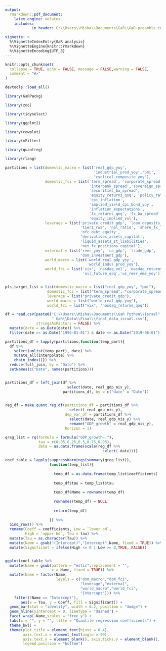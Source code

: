 ```yaml
---
output:
  rmarkdown::pdf_document:
    latex_engine: xelatex
    includes:
            in_header: C:\\Users\\Misha\\Documents\GaR\\GaR-preamble.tex

vignette: >
  %\VignetteIndexEntry{GaR analysis}
  %\VignetteEngine{knitr::rmarkdown}
  %\VignetteEncoding{UTF_8}
---
```


```r
knitr::opts_chunk$set(
  collapse = TRUE, echo = FALSE, message = FALSE,warning = FALSE,
  comment = "#>"
)
```


```r

devtools::load_all()

library(GaRPackg)
```


```r

library(zoo)

library(tidyselect)

library(ggplot2)

library(cowplot)

library(mFilter)

library(quantreg)

library(rlang)

```


```r

partitions = list(domestic_macro = list('real_gdp_yoy',
                                        'industrial_prod_yoy','pmi',
                                        "cyclical_composite_yoy"),
                  domestic_fci = list('term_spread', 'corporate_spread',
                                      'interbank_spread','sovereign_spread',
                                      'securities_ba_spread',
                                      'equity_returns_qoq', 'policy_rate',
                                      'cpi_inflation', 
                                      'implied_yield_cpi_bond_yoy',
                                      'inflation_expectations',
                                      'fx_returns_qoq', 'fx_ba_spread',
                                      'equity_implied_vol'),
                  leverage = list('private_credit_gdp', 'loan_deposits_ratio',
                                  'tier1_rwa', 'npl_ratio', 'share_fx_loans',
                                  'nfc_debt_equity',
                                  'derivatives_assets_capital',
                                  'liquid_assets_st_liabilities',
                                  'net_fx_positions_capital'),
                  external = list('reer_yoy', 'ca_gdp', 'trade_gdp',
                                  'dom_investment_gdp'),
                  world_macro = list('world_real_gdp_yoy',
                                     'world_indus_prod_yoy'),
                  world_fci = list('vix', 'nasdaq_vol', 'nasdaq_returns_qoq',
                                   'oil_future_qoq','us_reer_eme_yoy'))


pls_target_list = list(domestic_macro = list("real_gdp_yoy", "pmi"),
                   domestic_fci = list("term_spread", "corporate_spread"),
                   leverage = list("private_credit_gdp"),
                   world_macro = list("world_real_gdp_yoy"),
                   world_fci = list("vix", "nasdaq_returns_qoq"))

```


```r

df = read.csv(paste0("C:\\Users\\Misha\\Documents\\GaR Python\\Israel",
                     " GaR\\Data\\Final\\final_data_israel.csv"),
              stringsAsFactors = FALSE) %>% 
  mutate(date = as.Date(date)) %>% 
  filter(date >= as.Date("1996-01-01") & date <= as.Date("2019-06-01"))

```


```r

partitions_df = lapply(partitions,function(temp_part){
  df %>% 
    select(unlist(temp_part), date) %>% 
    mutate_all(interpolate) %>% 
    chain_index()}) %>% 
  reduce(full_join, by = "Date") %>% 
  setNames(c("Date", names(partitions)))


partitions_df = left_join(df %>% 
                            select(date, real_gdp_nis_y),
                          partitions_df, by = c("date" = "Date"))
                

```


```r

reg_df = make.quant.reg.df(partitions_df = partitions_df %>% 
                             select(-real_gdp_nis_y),
                           dep_var_df = partitions_df %>% 
                             select(date, real_gdp_nis_y) %>% 
                             rename("GDP_growth" = real_gdp_nis_y),
                           horizon = 1)

qreg_list = rq(formula = formula("GDP_growth~."),
               tau = c(0.05,0.25,0.5,0.75,0.95),
               data = as.data.frame(scale(reg_df %>% 
                                            select(-date))))


```


```r

coef_table = lapply(suppressWarnings(summary(qreg_list)),
                    function(temp_list){
                      
                      temp_df = as.data.frame(temp_list$coefficients)
                      
                      temp_df$tau = temp_list$tau
                      
                      temp_df$Name = rownames(temp_df)
                      
                      rownames(temp_df) = NULL
                      
                      return(temp_df)
                      
                    }) %>% 
  bind_rows() %>% 
  rename(Coeff = coefficients, Low = `lower bd`,
         High = `upper bd`, Tau = tau) %>% 
  mutate(Tau = as.character(Tau)) %>% 
  mutate(Name = gsub("(Intercept)","Intercept",Name, fixed = TRUE)) %>% 
  mutate(Significant = ifelse(High <= 0 | Low >= 0,TRUE, FALSE))


ggplot(coef_table %>% 
  mutate(Name = gsub(pattern = "estic",replacement = "",
                     x = Name, fixed = TRUE)) %>%
  mutate(Name = factor(Name,
                       levels = c("dom_macro","dom_fci",
                                  "leverage","external",
                                  "world_macro","world_fci",
                                  "Intercept"))) %>% 
    filter(!Name == "Intercept"),
       aes(x = Tau, y = Coeff, fill = Significant)) + 
  geom_bar(stat = "identity", width = 0.2, position = "dodge") + 
  geom_hline(yintercept = 0, linetype = "dashed") + 
  facet_wrap(~Name,scales = "free_y") +
  labs(x = "", y = "", title = "Quantile regression coefficients") + 
  theme_bw() + 
  theme(plot.title = element_text(hjust = 0.4),
        axis.text.x = element_text(angle = 90),
        axis.text.y = element_blank(), axis.ticks.y = element_blank(),
        legend.position = "bottom")
  
  

```

